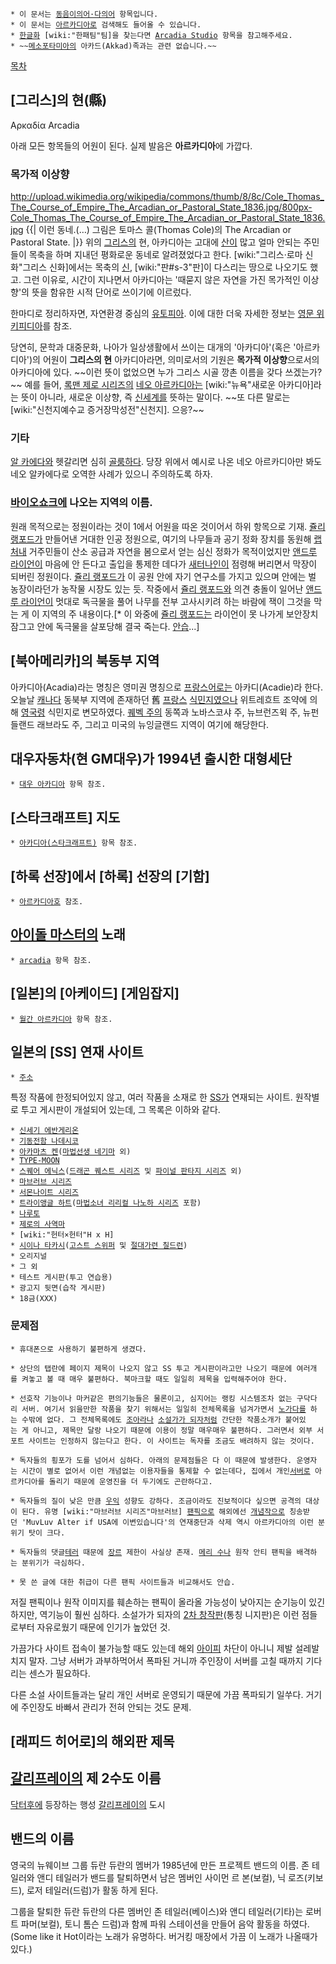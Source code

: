  * 이 문서는 [[동음이의어·다의어]] 항목입니다.
 * 이 문서는 [[아르카디아]]로 검색해도 들어올 수 있습니다.
 * [[한글화]] [wiki:"한패팀"팀]을 찾는다면 [[Arcadia Studio]] 항목을 참고해주세요.
 * ~~[[메소포타미아]]의 아카드(Akkad)족과는 관련 없습니다.~~

[[목차]]

== [그리스]의 현(縣) ==
Αρκαδία
Arcadia

아래 모든 항목들의 어원이 된다. 실제 발음은 '''아르카디아'''에 가깝다.

=== 목가적 이상향 ===
http://upload.wikimedia.org/wikipedia/commons/thumb/8/8c/Cole_Thomas_The_Course_of_Empire_The_Arcadian_or_Pastoral_State_1836.jpg/800px-Cole_Thomas_The_Course_of_Empire_The_Arcadian_or_Pastoral_State_1836.jpg
{{|
이런 동네.(…) 그림은 토마스 콜(Thomas Cole)의 The Arcadian or Pastoral State.
|}}
위의 [[그리스]]의 현, 아카디아는 고대에 [[산]]이 많고 얼마 안되는 주민들이 목축을 하며 지내던 평화로운 동네로 알려졌었다고 한다. [wiki:"그리스·로마 신화"그리스 신화]에서는 목축의 [[신]], [wiki:"판#s-3"판]이 다스리는 땅으로 나오기도 했고. 그런 이유로, 시간이 지나면서 아카디아는 '때묻지 않은 자연을 가진 목가적인 이상향'의 뜻을 함유한 시적 단어로 쓰이기에 이르렀다.

한마디로 정리하자면, 자연환경 중심의 [[유토피아]]. 이에 대한 더욱 자세한 정보는 [http://en.wikipedia.org/wiki/Arcadia_(utopia) 영문 위키피디아]를 참조.

당연히, 문학과 대중문화, 나아가 일상생활에서 쓰이는 대개의 '아카디아'(혹은 '아르카디아')의 어원이 '''그리스의 현''' 아카디아라면, 의미로서의 기원은 '''목가적 이상향'''으로서의 아카디아에 있다. ~~이런 뜻이 없었으면 누가 그리스 시골 깡촌 이름을 갖다 쓰겠는가?~~ 예를 들어, [[록맨 제로 시리즈]]의 [[네오 아르카디아]]는 [wiki:"뉴욕"새로운 아카디아]라는 뜻이 아니라, 새로운 이상향, 즉 [[신세계]]를 뜻하는 말이다. ~~또 다른 말로는 [wiki:"신천지예수교 증거장막성전"신천지]. 으응?~~

=== 기타 ===
[[알 카에다]]와 헷갈리면 심히 [[골룸]]하다. 당장 위에서 예시로 나온 네오 아르카디아만 봐도 네오 알카에다로 오역한 사례가 있으니 주의하도록 하자.

=== [[바이오쇼크]]에 나오는 지역의 이름. ===
원래 목적으로는 정원이라는 것이 1에서 어원을 따온 것이어서 하위 항목으로 기재. [[쥴리 랭포드]]가 만들어낸 거대한 인공 정원으로, 여기의 나무들과 공기 정화 장치를 동원해 [[랩처]]내 거주민들이 산소 공급과 자연을 봄으로서 얻는 심신 정화가 목적이었지만 [[앤드루 라이언]]이 마음에 안 든다고 출입을 통제한 데다가 [[새터나인]]이 점령해 버리면서 막장이 되버린 정원이다. [[쥴리 랭포드]]가 이 공원 안에 자기 연구소를 가지고 있으며 안에는 벌 농장이라던가 농작물 시장도 있는 듯. 작중에서 [[쥴리 랭포드]]와 의견 충돌이 일어난 [[앤드루 라이언]]이 멋대로 독극물을 풀어 나무를 전부 고사시키려 하는 바람에 잭이 그것을 막는 게 이 지역의 주 내용이다.[* 이 와중에 [[쥴리 랭포드]]는 라이언이 못 나가게 보안장치 잠그고 안에 독극물을 살포당해 결국 죽는다. [[안습]]...]

== [북아메리카]의 북동부 지역 ==
아카디아(Acadia)라는 명칭은 영미권 명칭으로 [[프랑스어]]로는 아카디(Acadie)라 한다. 오늘날 [[캐나다]] 동북부 지역에 존재하던 舊 [[프랑스]] [[식민지]]였으나 위트레흐트 조약에 의해 [[영국]]령 식민지로 변모하였다. [[퀘벡 주]]의 동쪽과 노바스코샤 주, 뉴브런즈윅 주, 뉴펀들랜드 래브라도 주, 그리고 미국의 뉴잉글랜드 지역이 여기에 해당한다.

== 대우자동차(현 GM대우)가 1994년 출시한 대형세단 ==
 * [[대우 아카디아]] 항목 참조.

== [스타크래프트] 지도 ==
 * [[아카디아(스타크래프트)]] 항목 참조.

== [하록 선장]에서 [하록] 선장의 [기함] ==
 * [[아르카디아호]] 참조.

== [[아이돌 마스터]]의 노래 ==
 * [[arcadia]] 항목 참조.

== [일본]의 [아케이드] [게임잡지] ==
 * [[월간 아르카디아]] 항목 참조.

== 일본의 [SS] 연재 사이트 ==
 * [http://www.mai-net.net/ 주소]

특정 작품에 한정되어있지 않고, 여러 작품을 소재로 한 [[SS]]가 연재되는 사이트. 원작별로 투고 게시판이 개설되어 있는데, 그 목록은 이하와 같다.

 * [[신세기 에반게리온]]
 * [[기동전함 나데시코]]
 * [[아카마츠 켄]]([[마법선생 네기마]] 외)
 * [[TYPE-MOON]]
 * [[스퀘어 에닉스]]([[드래곤 퀘스트 시리즈]] 및 [[파이널 판타지 시리즈]] 외)
 * [[마브러브 시리즈]]
 * [[서몬나이트 시리즈]]
 * [[트라이앵글 하트]]([[마법소녀 리리컬 나노하 시리즈]] 포함)
 * [[나루토]]
 * [[제로의 사역마]]
 * [wiki:"헌터×헌터"H x H]
 * [[시이나 타카시]]([[고스트 스위퍼]] 및 [[절대가련 칠드런]])
 * 오리지널
 * 그 외
 * 테스트 게시판(투고 연습용)
 * 광고지 뒷면(습작 게시판)
 * 18금(XXX)

=== 문제점 ===
 * 휴대폰으로 사용하기 불편하게 생겼다.

 * 상단의 탭란에 페이지 제목이 나오지 않고 SS 투고 게시판이라고만 나오기 때문에 여러개를 켜놓고 볼 때 매우 불편하다. 북마크할 때도 일일히 제목을 입력해주어야 한다.

 * 선호작 기능이나 마커같은 편의기능들은 물론이고, 심지어는 랭킹 시스템조차 없는 구닥다리 서버. 여기서 읽을만한 작품을 찾기 위해서는 일일히 전체목록을 넘겨가면서 [[노가다]]를 하는 수밖에 없다. 그 전체목록에도 [[조아라]]나 [[소설가가 되자]]처럼 간단한 작품소개가 붙어있는 게 아니고, 제목만 달랑 나오기 때문에 이용이 정말 매우매우 불편하다. 그러면서 외부 서포트 사이트는 인정하지 않는다고 한다. 이 사이트는 독자를 조금도 배려하지 않는 것이다.

 * 독자들의 횡포가 도를 넘어서 심하다. 아래의 문제점들은 다 이 때문에 발생한다. 운영자는 시간이 별로 없어서 이런 개념없는 이용자들을 통제할 수 없는데다, 집에서 개인[[서버]]로 아르카디아를 돌리기 때문에 운영진을 더 두기에도 곤란하다고.

 * 독자들의 질이 낮은 만큼 [[우익]] 성향도 강하다. 조금이라도 진보적이다 싶으면 공격의 대상이 된다. 유명 [wiki:"마브러브 시리즈"마브러브] [[팬픽]]으로 해외에선 [[개념]]작으로 칭송받던 'MuvLuv Alter if USA에 이변있습니다'의 연재중단과 삭제 역시 아르카디아의 이런 분위기 탓이 크다.

 * 독자들의 댓글[[테러]] 때문에 [[장르]] 제한이 사실상 존재. [[메리 수]]나 원작 안티 팬픽을 배격하는 분위기가 극심하다.

 * 못 쓴 글에 대한 취급이 다른 팬픽 사이트들과 비교해서도 안습.

저질 팬픽이나 원작 이미지를 훼손하는 팬픽이 올라올 가능성이 낮아지는 순기능이 있긴 하지만, 역기능이 훨씬 심하다. 소설가가 되자의 [[2차 창작]]판(통칭 니지판)은 이런 점들로부터 자유로웠기 때문에 인기가 높았던 것.

가끔가다 사이트 접속이 불가능할 때도 있는데 해외 [[아이피]] 차단이 아니니 제발 설레발치지 말자. 그냥 서버가 과부하먹어서 폭파된 거니까 주인장이 서버를 고칠 때까지 기다리는 센스가 필요하다.

다른 소설 사이트들과는 달리 개인 서버로 운영되기 때문에 가끔 폭파되기 일쑤다. 거기에 주인장도 바빠서 관리가 전혀 안되는 것도 문제.

== [래피드 히어로]의 해외판 제목 ==

== [[갈리프레이]]의 제 2수도 이름 ==
[[닥터후]]에 등장하는 행성 [[갈리프레이]]의 도시 

== 밴드의 이름 ==
영국의 뉴웨이브 그룹 듀란 듀란의 멤버가 1985년에 만든 프로젝트 밴드의 이름.
존 테일러와 앤디 테일러가 밴드를 탈퇴하면서 남은 멤버인 사이먼 르 본(보컬), 닉 로즈(키보드), 로저 테일러(드럼)가 활동 하게 된다.

그룹을 탈퇴한 듀란 듀란의 다른 멤버인 존 테일러(베이스)와 앤디 테일러(기타)는 로버트 파머(보컬), 토니 톰슨 드럼)과 함께 파워 스테이션을 만들어 음악 활동을 하였다. (Some like it Hot이라는 노래가 유명하다. 버거킹 매장에서 가끔 이 노래가 나올때가 있다.)
